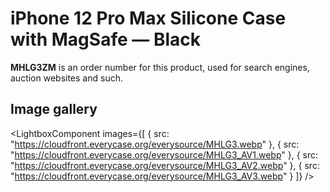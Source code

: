 
# iPhone 12 Pro Max Silicone Case with MagSafe — Black

<Callout type='info' emoji='👉🏻'>**MHLG3ZM** is an order number for this product, used for search engines, auction websites and such.</Callout>

## Image gallery

<LightboxComponent
    images={[
      {
        src: "https://cloudfront.everycase.org/everysource/MHLG3.webp"
      },
      {
        src: "https://cloudfront.everycase.org/everysource/MHLG3_AV1.webp"
      },
      {
        src: "https://cloudfront.everycase.org/everysource/MHLG3_AV2.webp"
      },
      {
        src: "https://cloudfront.everycase.org/everysource/MHLG3_AV3.webp"
      }
    ]}
  />
